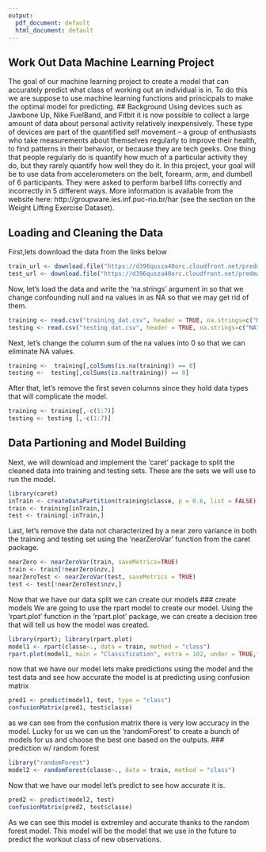 ```yaml
---
output:
  pdf_document: default
  html_document: default
---
```

Work Out Data Machine Learning Project
----------------------------------------------------
The goal of our machine learning project to create a model that can accurately predict what class of working out an individual is in. To do this we are suppose to use machine learning functions and princicpals to make the optimal model for predicting. 
## Background
Using devices such as Jawbone Up, Nike FuelBand, and Fitbit it is now possible to collect a large amount of data about personal activity relatively inexpensively. These type of devices are part of the quantified self movement – a group of enthusiasts who take measurements about themselves regularly to improve their health, to find patterns in their behavior, or because they are tech geeks. One thing that people regularly do is quantify how much of a particular activity they do, but they rarely quantify how well they do it. In this project, your goal will be to use data from accelerometers on the belt, forearm, arm, and dumbell of 6 participants. They were asked to perform barbell lifts correctly and incorrectly in 5 different ways. More information is available from the website here: http://groupware.les.inf.puc-rio.br/har (see the section on the Weight Lifting Exercise Dataset). 

## Loading and Cleaning the Data
First,lets download the data from the links below
```r
train_url <- download.file("https://d396qusza40orc.cloudfront.net/predmachlearn/pml-training.csv", "training_dat.csv")
test_url <- download.file("https://d396qusza40orc.cloudfront.net/predmachlearn/pml-testing.csv", "testing_dat.csv")
```
Now, let's load the data and write the 'na.strings' argument in so that we change confounding null and na values in as NA so that we may get rid of them.
```r
training <- read.csv("training_dat.csv", header = TRUE, na.strings=c("NA", "#DIV/0!",""))
testing <- read.csv("testing_dat.csv", header = TRUE, na.strings=c("NA", "#DIV/0!",""))
```
Next, let's change the column sum of the na values into 0 so that we can eliminate NA values.
```r
training <-  training[,colSums(is.na(training)) == 0]
testing <-  testing[,colSums(is.na(training)) == 0]
```
 After that, let's remove the first seven columns since they hold data types that will complicate the model. 
```r
training <- training[,-c(1:7)]
testing <- testing [,-c(1:7)]
```
## Data Partioning and Model Building
Next, we will download and implement the 'caret' package to split the cleaned data into training and testing sets. These are the sets we will use to run the model. 
```r
library(caret)
inTrain <- createDataPartition(training$classe, p = 0.6, list = FALSE)
train <- training[inTrain,]
test <- training[-inTrain,]
```
Last, let's remove the data not characterized by a near zero variance in both the training and testing set using the 'nearZeroVar' function from the caret package.
```r
nearZero <- nearZeroVar(train, saveMetrics=TRUE)
train <- train[!nearZero$nzv,]
nearZeroTest <- nearZeroVar(test, saveMetrics = TRUE)
test <- test[!nearZeroTest$nzv,]
```
Now that we have our data split we can create our models
### create models 
We are going to use the rpart model to create our model. Using the 'rpart.plot' function in the 'rpart.plot' package, we can create a decision tree that will tell us how the model was created.
```r
library(rpart); library(rpart.plot)
model1 <- rpart(classe~., data = train, method = "class")
rpart.plot(model1, main = "Classification", extra = 102, under = TRUE,faclen=0)
```
now that we have our model lets make predictions using the model and the test data and see how accurate the model is at predicting using confusion matrix
```r
pred1 <- predict(model1, test, type = "class")
confusionMatrix(pred1, test$classe)
```
as we can see from the confusion matrix there is very low accuracy in the model.
Lucky for us we can us the 'randomForest' to create a bunch of models for us and choose the best one based on the outputs. 
### prediction w/ random forest 
```r
library("randomForest")
model2 <- randomForest(classe~., data = train, method = "class")
```
Now that we have our model let's predict to see how accurate it is.
```r
pred2 <- predict(model2, test)
confusionMatrix(pred2, test$classe)
```
As we can see this model is extremley and accurate thanks to the random forest model. This model will be the model that we use in the future to predict the workout class of new observations.